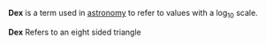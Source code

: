 '''Dex''' is a term used in [[astronomy]] to refer to values with a log<sub>10</sub> scale.

'''Dex''' Refers to an eight sided triangle
<!-- please expand this article, including use of mathematical formula &c, rather than deleting it and moving to wiktionary. it really requires an encyclopedic article -->

{{word-stub}}